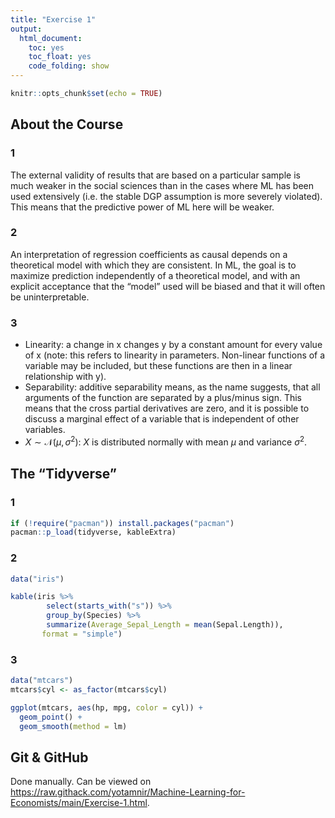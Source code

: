 ```yaml
---
title: "Exercise 1"
output:
  html_document:
    toc: yes
    toc_float: yes
    code_folding: show
---
```


```r
knitr::opts_chunk$set(echo = TRUE)
```

## About the Course
### 1
The external validity of results that are based on a particular sample is much weaker in the social sciences than in the cases where ML has been used extensively (i.e. the stable DGP assumption is more severely violated). This means that the predictive power of ML here will be weaker.

### 2
An interpretation of regression coefficients as causal depends on a theoretical model with which they are consistent. In ML, the goal is to maximize prediction independently of a theoretical model, and with an explicit acceptance that the "model" used will be biased and that it will often be uninterpretable.

### 3
* Linearity: a change in x changes y by a constant amount for every value of x (note: this refers to linearity in parameters. Non-linear functions of a variable may be included, but these functions are then in a linear relationship with y).
* Separability: additive separability means, as the name suggests, that all arguments of the function are separated by a plus/minus sign. This means that the cross partial derivatives are zero, and it is possible to discuss a marginal effect of a variable that is independent of other variables.
* $X \sim \mathcal{N}(\mu, \sigma^2)$: $X$ is distributed normally with mean $\mu$ and variance $\sigma^2$.


## The "Tidyverse"

### 1
```r
if (!require("pacman")) install.packages("pacman")
pacman::p_load(tidyverse, kableExtra)
```

### 2
```r
data("iris")

kable(iris %>%
        select(starts_with("s")) %>%
        group_by(Species) %>%
        summarize(Average_Sepal_Length = mean(Sepal.Length)),
       format = "simple")
```

### 3
```r
data("mtcars")
mtcars$cyl <- as_factor(mtcars$cyl)

ggplot(mtcars, aes(hp, mpg, color = cyl)) +
  geom_point() +
  geom_smooth(method = lm)
```


## Git & GitHub
Done manually. Can be viewed on <https://raw.githack.com/yotamnir/Machine-Learning-for-Economists/main/Exercise-1.html>.
